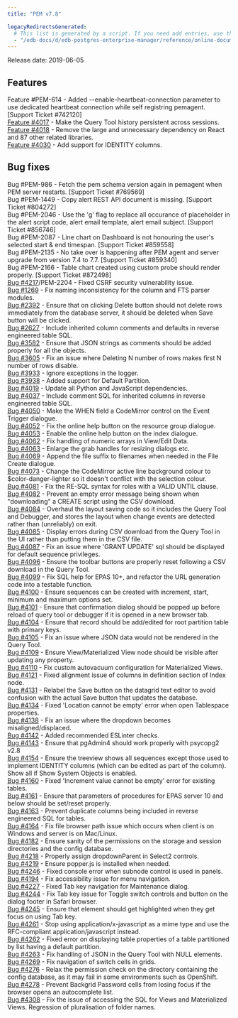 ```yaml
---
title: "PEM v7.8"

legacyRedirectsGenerated:
  # This list is generated by a script. If you need add entries, use the `legacyRedirects` key.
  - "/edb-docs/d/edb-postgres-enterprise-manager/reference/online-documentation/8.0/pem_release_notes_7_8.html"
---
```


Release date: 2019-06-05

## Features

Feature #PEM-614 - Added --enable-heartbeat-connection parameter to use dedicated heartbeat connection while self registring pemagent. \[Support Ticket #742120]  
[Feature #4017](https://redmine.postgresql.org/issues/4017) - Make the Query Tool history persistent across sessions.  
[Feature #4018](https://redmine.postgresql.org/issues/4018) - Remove the large and unnecessary dependency on React and 87 other related libraries.  
[Feature #4030](https://redmine.postgresql.org/issues/4030) - Add support for IDENTITY columns.

## Bug fixes

Bug #PEM-986 - Fetch the pem schema version again in pemagent when PEM server restarts. \[Support Ticket #769569]  
Bug #PEM-1449 - Copy alert REST API document is missing. \[Support Ticket #804272]  
Bug #PEM-2046 - Use the 'g' flag to replace all occurance of placeholder in the alert script code, alert email template, alert email subject. \[Support Ticket #856746]  
Bug #PEM-2087 - Line chart on Dashboard is not honouring the user's selected start & end timespan. \[Support Ticket #859558]  
Bug #PEM-2135 - No take over is happening after PEM agent and server upgrade from version 7.4 to 7.7. \[Support Ticket #859340]  
Bug #PEM-2166 - Table chart created using custom probe should render properly. \[Support Ticket #872498]  
[Bug #4217](https://redmine.postgresql.org/issues/4217)/PEM-2204 - Fixed CSRF security vulnerability issue.  
[Bug #1269](https://redmine.postgresql.org/issues/1269) - Fix naming inconsistency for the column and FTS parser modules.  
[Bug #2392](https://redmine.postgresql.org/issues/2392) - Ensure that on clicking Delete button should not delete rows immediately from the database server, it should be deleted when Save button will be clicked.  
[Bug #2627](https://redmine.postgresql.org/issues/2627) - Include inherited column comments and defaults in reverse engineered table SQL.  
[Bug #3582](https://redmine.postgresql.org/issues/3582) - Ensure that JSON strings as comments should be added properly for all the objects.  
[Bug #3605](https://redmine.postgresql.org/issues/3605) - Fix an issue where Deleting N number of rows makes first N number of rows disable.  
[Bug #3933](https://redmine.postgresql.org/issues/3933) - Ignore exceptions in the logger.  
[Bug #3938](https://redmine.postgresql.org/issues/3938) - Added support for Default Partition.  
[Bug #4019](https://redmine.postgresql.org/issues/4019) - Update all Python and JavaScript dependencies.  
[Bug #4037](https://redmine.postgresql.org/issues/4037) - Include comment SQL for inherited columns in reverse engineered table SQL.  
[Bug #4050](https://redmine.postgresql.org/issues/4050) - Make the WHEN field a CodeMirror control on the Event Trigger dialogue.  
[Bug #4052](https://redmine.postgresql.org/issues/4052) - Fix the online help button on the resource group dialogue.  
[Bug #4053](https://redmine.postgresql.org/issues/4053) - Enable the online help button on the index dialogue.  
[Bug #4062](https://redmine.postgresql.org/issues/4062) - Fix handling of numeric arrays in View/Edit Data.  
[Bug #4063](https://redmine.postgresql.org/issues/4063) - Enlarge the grab handles for resizing dialogs etc.  
[Bug #4069](https://redmine.postgresql.org/issues/4069) - Append the file suffix to filenames when needed in the File Create dialogue.  
[Bug #4073](https://redmine.postgresql.org/issues/4073) - Change the CodeMirror active line background colour to $color-danger-lighter so it doesn't conflict with the selection colour.  
[Bug #4081](https://redmine.postgresql.org/issues/4081) - Fix the RE-SQL syntax for roles with a VALID UNTIL clause.  
[Bug #4082](https://redmine.postgresql.org/issues/4082) - Prevent an empty error message being shown when "downloading" a CREATE script using the CSV download.  
[Bug #4084](https://redmine.postgresql.org/issues/4084) - Overhaul the layout saving code so it includes the Query Tool and Debugger, and stores the layout when change events are detected rather than (unreliably) on exit.  
[Bug #4085](https://redmine.postgresql.org/issues/4085) - Display errors during CSV download from the Query Tool in the UI rather than putting them in the CSV file.  
[Bug #4087](https://redmine.postgresql.org/issues/4087) - Fix an issue where 'GRANT UPDATE' sql should be displayed for default sequence privileges.  
[Bug #4096](https://redmine.postgresql.org/issues/4096) - Ensure the toolbar buttons are properly reset following a CSV download in the Query Tool.  
[Bug #4099](https://redmine.postgresql.org/issues/4099) - Fix SQL help for EPAS 10+, and refactor the URL generation code into a testable function.  
[Bug #4100](https://redmine.postgresql.org/issues/4100) - Ensure sequences can be created with increment, start, minimum and maximum options set.  
[Bug #4101](https://redmine.postgresql.org/issues/4101) - Ensure that confirmation dialog should be popped up before reload of query tool or debugger if it is opened in a new browser tab.  
[Bug #4104](https://redmine.postgresql.org/issues/4104) - Ensure that record should be add/edited for root partition table with primary keys.  
[Bug #4105](https://redmine.postgresql.org/issues/4105) - Fix an issue where JSON data would not be rendered in the Query Tool.  
[Bug #4109](https://redmine.postgresql.org/issues/4109) - Ensure View/Materialized View node should be visible after updating any property.  
[Bug #4110](https://redmine.postgresql.org/issues/4110) - Fix custom autovacuum configuration for Materialized Views.  
[Bug #4121](https://redmine.postgresql.org/issues/4121) - Fixed alignment issue of columns in definition section of Index node.  
[Bug #4131](https://redmine.postgresql.org/issues/4131) - Relabel the Save button on the datagrid text editor to avoid confusion with the actual Save button that updates the database.  
[Bug #4134](https://redmine.postgresql.org/issues/4134) - Fixed 'Location cannot be empty' error when open Tablespace properties.  
[Bug #4138](https://redmine.postgresql.org/issues/4138) - Fix an issue where the dropdown becomes misaligned/displaced.  
[Bug #4142](https://redmine.postgresql.org/issues/4142) - Added recommended ESLinter checks.  
[Bug #4143](https://redmine.postgresql.org/issues/4143) - Ensure that pgAdmin4 should work properly with psycopg2 v2.8  
[Bug #4154](https://redmine.postgresql.org/issues/4154) - Ensure the treeview shows all sequences except those used to implement IDENTITY columns (which can be edited as part of the column). Show all if Show System Objects is enabled.  
[Bug #4160](https://redmine.postgresql.org/issues/4160) - Fixed 'Increment value cannot be empty' error for existing tables.  
[Bug #4161](https://redmine.postgresql.org/issues/4161) - Ensure that parameters of procedures for EPAS server 10 and below should be set/reset properly.  
[Bug #4163](https://redmine.postgresql.org/issues/4163) - Prevent duplicate columns being included in reverse engineered SQL for tables.  
[Bug #4164](https://redmine.postgresql.org/issues/4164) - Fix file browser path issue which occurs when client is on Windows and server is on Mac/Linux.  
[Bug #4182](https://redmine.postgresql.org/issues/4182) - Ensure sanity of the permissions on the storage and session directories and the config database.  
[Bug #4218](https://redmine.postgresql.org/issues/4218) - Properly assign dropdownParent in Select2 controls.  
[Bug #4219](https://redmine.postgresql.org/issues/4219) - Ensure popper.js is installed when needed.  
[Bug #4246](https://redmine.postgresql.org/issues/4246) - Fixed console error when subnode control is used in panels.  
[Bug #4194](https://redmine.postgresql.org/issues/4194) - Fix accessibility issue for menu navigation.  
[Bug #4227](https://redmine.postgresql.org/issues/4227) - Fixed Tab key navigation for Maintenance dialog.  
[Bug #4244](https://redmine.postgresql.org/issues/4244) - Fix Tab key issue for Toggle switch controls and button on the dialog footer in Safari browser.  
[Bug #4245](https://redmine.postgresql.org/issues/4245) - Ensure that element should get highlighted when they get focus on using Tab key.  
[Bug #4261](https://redmine.postgresql.org/issues/4261) - Stop using application/x-javascript as a mime type and use the RFC-compliant application/javascript instead.  
[Bug #4262](https://redmine.postgresql.org/issues/4262) - Fixed error on displaying table properties of a table partitioned by list having a default partition.  
[Bug #4263](https://redmine.postgresql.org/issues/4263) - Fix handling of JSON in the Query Tool with NULL elements.  
[Bug #4269](https://redmine.postgresql.org/issues/4269) - Fix navigation of switch cells in grids.  
[Bug #4276](https://redmine.postgresql.org/issues/4276) - Relax the permission check on the directory containing the config database, as it may fail in some environments such as OpenShift.  
[Bug #4278](https://redmine.postgresql.org/issues/4278) - Prevent Backgrid Password cells from losing focus if the browser opens an autocomplete list.  
[Bug #4308](https://redmine.postgresql.org/issues/4308) - Fix the issue of accessing the SQL for Views and Materialized Views. Regression of pluralisation of folder names.
